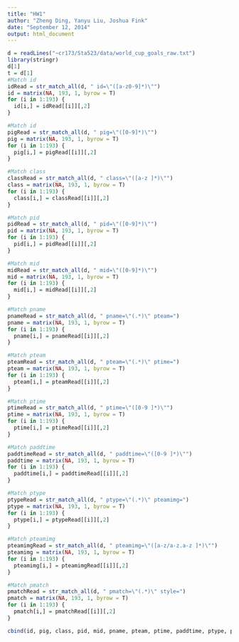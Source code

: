 ```yaml
---
title: "HW1"
author: "Zheng Ding, Yanyu Liu, Joshua Fink"
date: "September 12, 2014"
output: html_document
---
```

```r
d = readLines("~cr173/Sta523/data/world_cup_goals_raw.txt")
library(stringr)
d[1]
t = d[1]
#Match id
idRead = str_match_all(d, " id=\"([a-z0-9]*)\"")
id = matrix(NA, 193, 1, byrow = T)
for (i in 1:193) {
  id[i,] = idRead[[i]][,2] 
}

#Match id
pigRead = str_match_all(d, " pig=\"([0-9]*)\"")
pig = matrix(NA, 193, 1, byrow = T)
for (i in 1:193) {
  pig[i,] = pigRead[[i]][,2] 
}

#Match class
classRead = str_match_all(d, " class=\"([a-z ]*)\"")
class = matrix(NA, 193, 1, byrow = T)
for (i in 1:193) {
  class[i,] = classRead[[i]][,2] 
}

#Match pid
pidRead = str_match_all(d, " pid=\"([0-9]*)\"")
pid = matrix(NA, 193, 1, byrow = T)
for (i in 1:193) {
  pid[i,] = pidRead[[i]][,2] 
}

#Match mid
midRead = str_match_all(d, " mid=\"([0-9]*)\"")
mid = matrix(NA, 193, 1, byrow = T)
for (i in 1:193) {
  mid[i,] = midRead[[i]][,2] 
}

#Match pname
pnameRead = str_match_all(d, " pname=\"(.*)\" pteam=")
pname = matrix(NA, 193, 1, byrow = T)
for (i in 1:193) {
  pname[i,] = pnameRead[[i]][,2] 
}

#Match pteam
pteamRead = str_match_all(d, " pteam=\"(.*)\" ptime=")
pteam = matrix(NA, 193, 1, byrow = T)
for (i in 1:193) {
  pteam[i,] = pteamRead[[i]][,2] 
}

#Match ptime
ptimeRead = str_match_all(d, " ptime=\"([0-9 ]*)\"")
ptime = matrix(NA, 193, 1, byrow = T)
for (i in 1:193) {
  ptime[i,] = ptimeRead[[i]][,2] 
}

#Match paddtime
paddtimeRead = str_match_all(d, " paddtime=\"([0-9 ]*)\"")
paddtime = matrix(NA, 193, 1, byrow = T)
for (i in 1:193) {
  paddtime[i,] = paddtimeRead[[i]][,2] 
}

#Match ptype
ptypeRead = str_match_all(d, " ptype=\"(.*)\" pteamimg=")
ptype = matrix(NA, 193, 1, byrow = T)
for (i in 1:193) {
  ptype[i,] = ptypeRead[[i]][,2] 
}

#Match pteamimg
pteamimgRead = str_match_all(d, " pteamimg=\"([a-z/a-z.a-z ]*)\"")
pteamimg = matrix(NA, 193, 1, byrow = T)
for (i in 1:193) {
  pteamimg[i,] = pteamimgRead[[i]][,2] 
}

#Match pmatch
pmatchRead = str_match_all(d, " pmatch=\"(.*)\" style=")
pmatch = matrix(NA, 193, 1, byrow = T)
for (i in 1:193) {
  pmatch[i,] = pmatchRead[[i]][,2] 
}

cbind(id, pig, class, pid, mid, pname, pteam, ptime, paddtime, ptype, pteamimg, pmatch)
```
